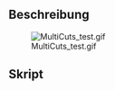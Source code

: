 <languages/>

{{Macro/de
|Name=Mehrfach-Schnitte
|Icon=multiCuts.png
|Description=Dieses Makro verbessert die boolesche Schnitt-Hierarchie durch automatische Beschriftung und Verwendung von Kopien für Schnitte.
|Author=Dprojects
|Download=[https://wiki.freecad.org/images/0/02/MultiCuts.png Werkzeugleisten-Symbol]
|Date=2022-08-15
|Version=1.0
}}

<span id="Description"></span>
==Beschreibung==

[[File:MultiCuts_test.gif]]

<span id="Script"></span>
==Skript==

{{MacroCode|code=

__Title__="multiCuts"
__Author__ = "Dprojects"
__Version__ = "1.0"
__Date__    = "2022-08-15"
__Comment__ = ""
__Web__ = "https://github.com/dprojects/Woodworking"
__Wiki__ = "https://wiki.freecad.org/Macro_multiCuts"
__Icon__  = "https://wiki.freecad.org/images/0/02/MultiCuts.png"
__IconW__  = "https://wiki.freecad.org/images/0/02/MultiCuts.png"
__Help__ = "select base object and next objects to cut the base"
__Status__ = "stable"
__Requires__ = "freecad 0.20.29177"
__Communication__ = "https://wiki.freecad.org/index.php?title=User:Dprojects"

# ####################################################################
#
# This macro allows to create multi bool cut operation at 
# selected objects. First selected object should be the base 
# element and all other selected will cut the base. The copies will 
# be created for cut, so the objects tree not change. Also there is 
# automatic labeling for better cut hierarchy look. This macro has 
# been created for special request 
# https://forum.freecad.org/viewtopic.php?f=31&t=70941 
# but is also available at Woodworking workbench.
#
# Certified platform:
# 
# OS: Ubuntu 22.04 LTS (XFCE/xubuntu)
# Word size of FreeCAD: 64-bit
# Version: 0.20.29177 (Git) AppImage
# Build type: Release
# Branch: (HEAD detached at 0.20)
# Hash: 68e337670e227889217652ddac593c93b5e8dc94
# Python 3.9.13, Qt 5.12.9, Coin 4.0.0, Vtk 9.1.0, OCC 7.5.3
# Locale: English/United States (en_US)
# Installed mods: 
#  * Woodworking 0.20.29177
#
# https://github.com/dprojects/Woodworking
#
# MIT License
# 
# Copyright (c) 2022 Darek L github.com/dprojects
# 
# Permission is hereby granted, free of charge, to any 
# person obtaining a copy of this software and associated 
# documentation files (the "Software"), to deal in the 
# Software without restriction, including without limitation 
# the rights to use, copy, modify, merge, publish, distribute, 
# sublicense, and/or sell copies of the Software, and to permit 
# persons to whom the Software is furnished to do so, subject 
# to the following conditions:
# 
# The above copyright notice and this permission notice shall 
# be included in all copies or substantial portions of the Software.
# 
# THE SOFTWARE IS PROVIDED "AS IS", WITHOUT WARRANTY OF ANY KIND, 
# EXPRESS OR IMPLIED, INCLUDING BUT NOT LIMITED TO THE WARRANTIES 
# OF MERCHANTABILITY, FITNESS FOR A PARTICULAR PURPOSE AND 
# NONINFRINGEMENT. IN NO EVENT SHALL THE AUTHORS OR COPYRIGHT 
# HOLDERS BE LIABLE FOR ANY CLAIM, DAMAGES OR OTHER LIABILITY, 
# WHETHER IN AN ACTION OF CONTRACT, TORT OR OTHERWISE, ARISING FROM, 
# OUT OF OR IN CONNECTION WITH THE SOFTWARE OR THE USE OR OTHER 
# DEALINGS IN THE SOFTWARE.
# 
# ####################################################################

import FreeCAD, FreeCADGui


def multiCuts(iObjects):

	cuts = []
	
	i = 0
	for o in iObjects:
		
		i = i + 1
		
		if i == 1:
			base = o
			baseName = str(base.Name)
			baseLabel = str(base.Label)
			continue

		copy = FreeCAD.ActiveDocument.copyObject(o)
		copy.Label = "copy, " + o.Label
		
		cutName = baseName + str(i-1)
		cut = FreeCAD.ActiveDocument.addObject("Part::Cut", cutName)
		cut.Base = base
		cut.Tool = copy
		cut.Label = "Cut " + str(i-1) + ", " + baseLabel
		
		FreeCAD.activeDocument().recompute()
		
		base = cut
		cuts.append(cut)
		
	cut.Label = "Cut, " + baseLabel

	return cuts

# ####################################################################
# main
# ####################################################################

multiCuts(FreeCADGui.Selection.getSelection())
FreeCADGui.Selection.clearSelection()

# ####################################################################

}}